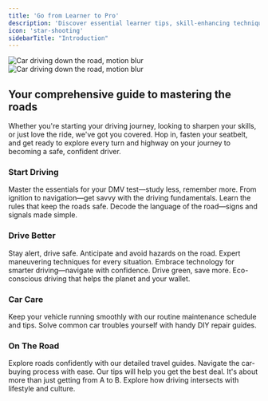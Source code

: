 ```yaml
---
title: 'Go from Learner to Pro'
description: 'Discover essential learner tips, skill-enhancing techniques, and car maintenance advice designed to turn novice drivers into road-savvy experts.'
icon: 'star-shooting'
sidebarTitle: "Introduction"
---
```


<img
  className="block dark:hidden"
  src="https://driving-tests.org/wp-content/uploads/2023/12/car2.jpg"
  alt="Car driving down the road, motion blur"
/>
<img
  className="hidden dark:block"
  src="https://driving-tests.org/wp-content/uploads/2023/12/car2.jpg"
  alt="Car driving down the road, motion blur"
/>

## Your comprehensive guide to mastering the roads

Whether you're starting your driving journey, looking to sharpen your skills, or just love the ride, we've got you covered. Hop in, fasten your seatbelt, and get ready to explore every turn and highway on your journey to becoming a safe, confident driver.

### Start Driving

<CardGroup cols={2}>
  <Card title="Knowledge Test Prep" icon="book-open"  href="start-driving/knowledge-test">
    Master the essentials for your DMV test—study less, remember more.
  </Card>

  <Card title="Driving Basics" icon="steering-wheel"  href="start-driving/driving-basics">
    From ignition to navigation—get savvy with the driving fundamentals.
  </Card>

  <Card title="Road Rules" icon="traffic-light" href="start-driving/road-rules">
    Learn the rules that keep the roads safe. 
  </Card>

  <Card title="Traffic Signs and Signals" icon="traffic-cone" href="start-driving/traffic-signs">
    Decode the language of the road—signs and signals made simple.
  </Card>
</CardGroup>

### Drive Better

<CardGroup cols={2}>
  <Card title="Safety Tips" icon="shield-check" href="drive-better/safety-tips">
    Stay alert, drive safe. Anticipate and avoid hazards on the road.
  </Card>

  <Card title="Advanced Maneuvers" icon="diamond-turn-right" href="drive-better/advanced-maneuvers">
    Expert maneuvering techniques for every situation.
  </Card>

  <Card title="Tech & Navigation" icon="route" href="drive-better/tech-navigation">
    Embrace technology for smarter driving—navigate with confidence.
  </Card>

  <Card title="Eco-friendly Driving" icon="leaf" href="drive-better/eco-friendly-driving">
    Drive green, save more. Eco-conscious driving that helps the planet and your wallet.
  </Card>
</CardGroup>

### Car Care

<CardGroup cols={2}>
  <Card title="Routine Maintenance" icon="calendar-check" href="car-care/routine-maintenance">
    Keep your vehicle running smoothly with our routine maintenance schedule and tips.
  </Card>

  <Card title="DIY Repairs" icon="engine-warning" href="car-care/diy-repairs">
    Solve common car troubles yourself with handy DIY repair guides.
  </Card>
</CardGroup>

### On The Road

<CardGroup cols={3}>
  <Card title="Travel Guides" icon="map-location-dot" href="on-the-road/travel-guides">
    Explore roads confidently with our detailed travel guides.
  </Card>

  <Card title="Car-buying Tips" icon="dollar-sign" href="son-the-road/car-buying-tips">
    Navigate the car-buying process with ease. Our tips will help you get the best deal.
  </Card>

  <Card title="Lifestyle and Culture" icon="bridge-suspension" href="on-the-road/lifestyle-culture">
    It's about more than just getting from A to B. Explore how driving intersects with lifestyle and culture.
  </Card>
</CardGroup>